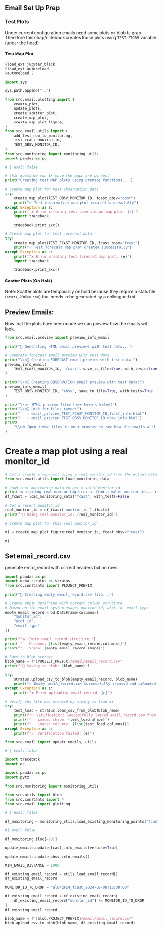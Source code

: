 
## Email Set Up Prep

### Test Plots

Under current configuration emails need some plots on blob to grab. Therefore this chap/notebook creates those plots using `TEST_STORM` variable (under the hood)

#### Test Map Plot

```python
%load_ext jupyter_black
%load_ext autoreload
%autoreload 2
```

```python
import sys

sys.path.append("..")

from src.email.plotting import (
    create_plot,
    update_plots,
    create_scatter_plot,
    create_map_plot,
    create_map_plot_figure,
)
from src.email.utils import (
    add_test_row_to_monitoring,
    TEST_FCAST_MONITOR_ID,
    TEST_OBSV_MONITOR_ID,
)
from src.monitoring import monitoring_utils
import pandas as pd
```



```python
# | eval: false

# this would be run 1x once the maps are perfect
print("Creating test MAP plots using premade functions...")

# Create map plot for test observation data
try:
    create_map_plot(TEST_OBSV_MONITOR_ID, fcast_obsv="obsv")
    print("✅ Test observation map plot created successfully")
except Exception as e:
    print(f"❌ Error creating test observation map plot: {e}")
    import traceback

    traceback.print_exc()

# Create map plot for test forecast data
try:
    create_map_plot(TEST_FCAST_MONITOR_ID, fcast_obsv="fcast")
    print("✅ Test forecast map plot created successfully")
except Exception as e:
    print(f"❌ Error creating test forecast map plot: {e}")
    import traceback

    traceback.print_exc()
```

#### Scatter Plots (On Hold)

Note: Scatter plots are temporarily on hold because they require a stats file (`stats_230km.csv`) that needs to be generated by a colleague first.

## Preview Emails:

Now that the plots have been made we can preview how the emails will look.

```python

from src.email.preview import preview_info_email

print("🎯 Generating HTML email previews with test data...")

# Generate forecast email preview with test data
print("\\n📧 Creating FORECAST email preview with test data:")
preview_info_email(
    TEST_FCAST_MONITOR_ID, "fcast", save_to_file=True, with_tests=True
)

print("\\n📧 Creating OBSERVATION email preview with test data:")
preview_info_email(
    TEST_OBSV_MONITOR_ID, "obsv", save_to_file=True, with_tests=True
)

print("\\n✅ HTML preview files have been created!")
print("\\n📂 Look for files named:")
print("   - email_preview_TEST_FCAST_MONITOR_ID_fcast_info.html")
print("   - email_preview_TEST_OBSV_MONITOR_ID_obsv_info.html")
print(
    "\\n🌐 Open these files in your browser to see how the emails will look!"
)

```

# Create a map plot using a real monitor_id
```python
# Let's create a map plot using a real monitor_id from the actual data
from src.email.utils import load_monitoring_data

# Load real monitoring data to get a valid monitor_id
print("📊 Loading real monitoring data to find a valid monitor_id...")
df_fcast = load_monitoring_data("fcast", with_tests=False)

# Get a recent monitor_id
real_monitor_id = df_fcast["monitor_id"].iloc[0]
print(f"🎯 Using real monitor_id: {real_monitor_id}")

# Create map plot for this real monitor_id

m1 = create_map_plot_figure(real_monitor_id, fcast_obsv="fcast")

m1
```

## Set email_record.csv

generate email_record with correct headers but no rows:

```python
import pandas as pd
import ocha_stratus as stratus
from src.constants import PROJECT_PREFIX

print("📝 Creating empty email_record.csv file...")

# Create empty DataFrame with correct column structure
# Based on the email system usage: monitor_id, atcf_id, email_type
empty_email_record = pd.DataFrame(columns=[
    "monitor_id",
    "atcf_id", 
    "email_type"
])

print(f"📊 Empty email record structure:")
print(f"   Columns: {list(empty_email_record.columns)}")
print(f"   Shape: {empty_email_record.shape}")

# Save to blob storage
blob_name = f"{PROJECT_PREFIX}/email/email_record.csv"
print(f"💾 Saving to blob: {blob_name}")

try:
    stratus.upload_csv_to_blob(empty_email_record, blob_name)
    print("✅ Empty email_record.csv successfully created and uploaded to blob storage!")
except Exception as e:
    print(f"❌ Error uploading email record: {e}")

# Verify the file was created by trying to load it
try:
    test_load = stratus.load_csv_from_blob(blob_name)
    print(f"✅ Verification: Successfully loaded email_record.csv from blob")
    print(f"   Loaded shape: {test_load.shape}")
    print(f"   Loaded columns: {list(test_load.columns)}")
except Exception as e:
    print(f"⚠️  Verification failed: {e}")
```


```python
from src.email import update_emails, utils
```
```python
# | eval: false

import traceback
import os

import pandas as pd
import pytz

from src.monitoring import monitoring_utils

from src.utils import blob
from src.constants import *
from src.email import plotting
```

```python
# | eval: false

df_monitoring = monitoring_utils.load_existing_monitoring_points("fcast")
```

```python
#| eval: false

df_monitoring.iloc[-20:]
```

```python
update_emails.update_fcast_info_emails(verbose=True)
```

```python
update_emails.update_obsv_info_emails()
```

```python
MIN_EMAIL_DISTANCE = 1000
```

```python
df_existing_email_record = utils.load_email_record()
df_existing_email_record
```

```python
MONITOR_ID_TO_DROP = "al042024_fcast_2024-08-08T15:00:00"
```

```python
df_existing_email_record = df_existing_email_record[
    df_existing_email_record["monitor_id"] != MONITOR_ID_TO_DROP
]
df_existing_email_record
```

```python
blob_name = f"{blob.PROJECT_PREFIX}/email/email_record.csv"
blob.upload_csv_to_blob(blob_name, df_existing_email_record)
```

```python

```
